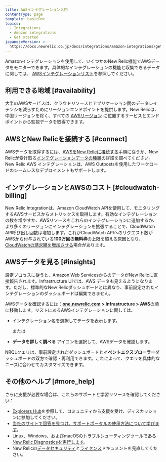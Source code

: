 ```yaml
---
title: AWSインテグレーション入門
contentType: page
template: basicDoc
topics:
  - Integrations
  - Amazon integrations
  - Get started
japaneseVersion: >-
  https://docs.newrelic.co.jp/docs/integrations/amazon-integrations/get-started/introduction-aws-integrations
---
```


Amazonインテグレーションを使用して、いくつかのNew Relic機能でAWSデータをモニターできます。具体的なインテグレーションの機能と収集できるデータに関しては、 [AWSインテグレーションリスト](/docs/infrastructure/amazon-integrations/aws-integrations-list)を参照してください。

## 利用できる地域 [#availability]

大半のAWSサービスは、クラウドリソースとアプリケーション間のデータレイテンシを減らすためにリージョンエンドポイントを提供します。New Relicは、中国リージョンを除く、すべての [AWSリージョン](http://docs.aws.amazon.com/general/latest/gr/rande.html) に位置するサービスとエンドポイントから監視データを取得できます。

## AWSとNew Relicを接続する [#connect]

AWSデータを取得するには、[AWSをNew Relicに接続する](/docs/infrastructure/amazon-integrations/getting-started/connect-aws-services-infrastructure)手順に従うか、New Relicが受け取る[インテグレーションデータの種類](/docs/infrastructure/integrations-getting-started/getting-started/understand-integration-data-data-types)の詳細を調べてください。New Relic AWS インテグレーションは、AWS Outpostsを使用したワークロードのシームレスなデプロイメントもサポートします。

## インテグレーションとAWSのコスト [#cloudwatch-billing]

New Relic Integrationは、Amazon CloudWatch APIを使用して、モニタリングするAWSサービスからメトリックスを取得します。有効なインテグレーションの数を増やすか、AWSリソースをこれらのインテグレーションに追加するか、より多くのリージョンにインテグレーションを拡張することで、CloudWatch API呼び出し回数は増加します。これがCloudWatch APIへのリクエスト数がAWSから付与されている**100万回の無料枠**の上限を超える原因となり、[CloudWatchの請求額を増加させる](/docs/infrastructure/amazon-integrations/troubleshooting/cloudwatch-billing-increase)場合があります。

## AWSデータを見る [#insights]

設定プロセスに従うと、Amazon Web ServicesからのデータがNew Relicに直接報告されます。Infrastructure UIでは、AWS データも見えるようになります。ただし、標準的なNew Relicダッシュボードとは異なり、事前設定されたインテグレーションのダッシュボードは編集できません。

AWSデータを確認するには：[**one.newrelic.com**](http://one.newrelic.com) **> Infrastructure > AWS**の順に移動します。リストにあるAWSインテグレーションに関しては、

* インテグレーション名を選択してデータを表示します。

  または
* **データを詳しく調べる**<Icon name="fe-database"/>
  アイコンを選択して、AWSデータを確認します。

NRQLクエリは、事前設定されたダッシュボードと**イベントエクスプローラー**ダッシュボードの双方で確認・再利用できます。これによって、クエリを具体的なニーズに合わせてカスタマイズできます。

## その他のヘルプ [#more_help]

さらに支援が必要な場合は、これらのサポートと学習リソースを確認してください：

* [Explorers Hub](https://discuss.newrelic.com/)を参照して、コミュニティから支援を受け、ディスカッションに参加してください。
* [当社のサイトで回答を見つけ、サポートポータルの使用方法について学びます](/docs/using-new-relic/welcome-new-relic/get-started/find-help-use-support-portal)。
* Linux、Windows、およびmacOSのトラブルシューティングツールである[New Relic Diagnosticsを実行します](/docs/using-new-relic/cross-product-functions/troubleshooting/new-relic-diagnostics)。
* New Relicの[データセキュリティ](/docs/security)と[ライセンス](/docs/licenses)ドキュメントを見直してください。
